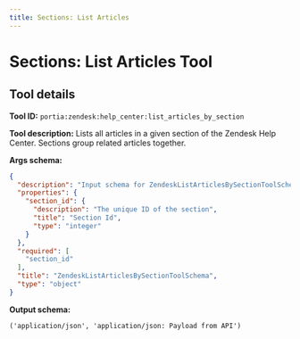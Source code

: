 ```yaml
---
title: Sections: List Articles
---
```

<!-- WARNING: This file is auto-generated by generate_tool_docs.py. Do not edit manually. -->


# Sections: List Articles Tool

<Intro />

## Tool details
**Tool ID:** `portia:zendesk:help_center:list_articles_by_section`

**Tool description:** Lists all articles in a given section of the Zendesk Help Center. Sections group related articles together.

**Args schema:**
```json
{
  "description": "Input schema for ZendeskListArticlesBySectionToolSchema.",
  "properties": {
    "section_id": {
      "description": "The unique ID of the section",
      "title": "Section Id",
      "type": "integer"
    }
  },
  "required": [
    "section_id"
  ],
  "title": "ZendeskListArticlesBySectionToolSchema",
  "type": "object"
}
```

**Output schema:**
```
('application/json', 'application/json: Payload from API')
```
